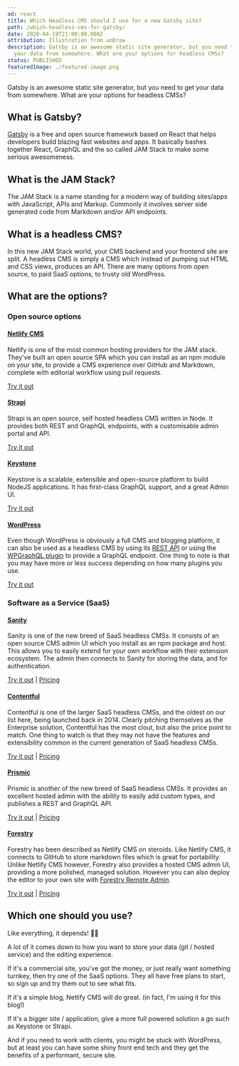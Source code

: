 ```yaml
---
ad: react
title: Which Headless CMS should I use for a new Gatsby site?
path: /which-headless-cms-for-gatsby/
date: 2020-04-19T21:00:00.000Z
attribution: Illustration from unDraw
description: Gatsby is an awesome static site generator, but you need to get
  your data from somewhere. What are your options for headless CMSs?
status: PUBLISHED
featuredImage: ./featured-image.png
---
```

Gatsby is an awesome static site generator, but you need to get your data from somewhere. What are your options for headless CMSs?

## What is Gatsby?

[Gatsby](https://www.gatsbyjs.org/) is a free and open source framework based on React that helps developers build blazing fast websites and apps. It basically bashes together React, GraphQL and the so called JAM Stack to make some serious awesomeness.

## What is the JAM Stack?

The JAM Stack is a name standing for a modern way of building sites/apps with JavaScript, APIs and Markup. Commonly it involves server side generated code from Markdown and/or API endpoints.

## What is a headless CMS?

In this new JAM Stack world, your CMS backend and your frontend site are split. A headless CMS is simply a CMS which instead of pumping out HTML and CSS views, produces an API. There are many options from open source, to paid SaaS options, to trusty old WordPress.

## What are the options?

### Open source options

#### [Netlify CMS](https://www.netlifycms.org/)

Netlify is one of the most common hosting providers for the JAM stack. They've built an open source SPA which you can install as an npm module on your site, to provide a CMS experience over GitHub and Markdown, complete with editorial workflow using pull requests.

[Try it out](https://www.gatsbyjs.org/starters/netlify-templates/gatsby-starter-netlify-cms/)

#### [Strapi](https://strapi.io/)

Strapi is an open source, self hosted headless CMS written in Node. It provides both REST and GraphQL endpoints, with a customisable admin portal and API.

[Try it out](https://github.com/strapi/strapi-starter-gatsby-blog)

#### [Keystone](https://www.keystonejs.com/)

Keystone is a scalable, extensible and open-source platform to build NodeJS applications. It has first-class GraphQL support, and a great Admin UI.

[Try it out](https://www.gatsbyjs.org/docs/third-party-graphql/)

#### [WordPress](https://www.wordpress.org)

Even though WordPress is obviously a full CMS and blogging platform, it can also be used as a headless CMS by using its [REST API](https://developer.wordpress.org/rest-api/) or using the [WPGraphQL plugin](https://www.wpgraphql.com/) to provide a GraphQL endpoint. One thing to note is that you may have more or less success depending on how many plugins you use.

[Try it out](https://www.gatsbyjs.org/starters/GatsbyCentral/gatsby-starter-wordpress/)

### Software as a Service (SaaS)

#### [Sanity](https://sanity.io/)

Sanity is one of the new breed of SaaS headless CMSs. It consists of an open source CMS admin UI which you install as an npm package and host. This allows you to easily extend for your own workflow with their extension ecosystem. The admin then connects to Sanity for storing the data, and for authentication.

[Try it out](https://github.com/sanity-io/gatsby-source-sanity) |
[Pricing](https://www.sanity.io/pricing)

#### [Contentful](https://www.contentful.com/)

Contentful is one of the larger SaaS headless CMSs, and the oldest on our list here, being launched back in 2014. Clearly pitching themselves as the Enterprise solution, Contentful has the most clout, but also the price point to match. One thing to watch is that they may not have the features and extensibility common in the current generation of SaaS headless CMSs.

[Try it out](https://www.gatsbyjs.org/starters/contentful-userland/gatsby-contentful-starter/) |
[Pricing](https://www.contentful.com/pricing/)

#### [Prismic](https://prismic.io/)

Prismic is another of the new breed of SaaS headless CMSs. It provides an excellent hosted admin with the ability to easily add custom types, and publishes a REST and GraphQL API.

[Try it out](https://github.com/prismicio/gatsby-blog) |
[Pricing](https://prismic.io/pricing)

#### [Forestry](https://www.forestry.io/)

Forestry has been described as Netlify CMS on steroids. Like Netlify CMS, it connects to GitHub to store markdown files which is great for portability. Unlike Netlify CMS however, Forestry also provides a hosted CMS admin UI, providing a more polished, managed solution. However you can also deploy the editor to your own site with [Forestry Remote Admin](https://forestry.io/docs/editing/remote-admin/).

[Try it out](https://github.com/forestryio/gatsby-starter-blog) |
[Pricing](https://www.forestry.io/pricing/)

## Which one should you use?

Like everything, it depends! 🤷‍♂️

A lot of it comes down to how you want to store your data (git / hosted service) and the editing experience.

If it's a commercial site, you've got the money, or just really want something turnkey, then try one of the SaaS options. They all have free plans to start, so sign up and try them out to see what fits.

If it's a simple blog, Netlify CMS will do great. (in fact, I'm using it for  this blog!)

If it's a bigger site / application, give a more full powered solution a go such as Keystone or Strapi.

And if you need to work with clients, you might be stuck with WordPress, but at least you can have some shiny front end tech and they get the benefits of a performant, secure site.